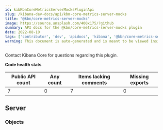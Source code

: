 ```yaml
---
id: kibKbnCoreMetricsServerMocksPluginApi
slug: /kibana-dev-docs/api/kbn-core-metrics-server-mocks
title: "@kbn/core-metrics-server-mocks"
image: https://source.unsplash.com/400x175/?github
summary: API docs for the @kbn/core-metrics-server-mocks plugin
date: 2022-08-10
tags: ['contributor', 'dev', 'apidocs', 'kibana', '@kbn/core-metrics-server-mocks']
warning: This document is auto-generated and is meant to be viewed inside our experimental, new docs system. Reach out in #docs-engineering for more info.
---
```




Contact Kibana Core for questions regarding this plugin.

**Code health stats**

| Public API count  | Any count | Items lacking comments | Missing exports |
|-------------------|-----------|------------------------|-----------------|
| 7 | 0 | 7 | 0 |

## Server

### Objects
<DocDefinitionList data={kbnCoreMetricsServerMocksObj.server.objects}/>


